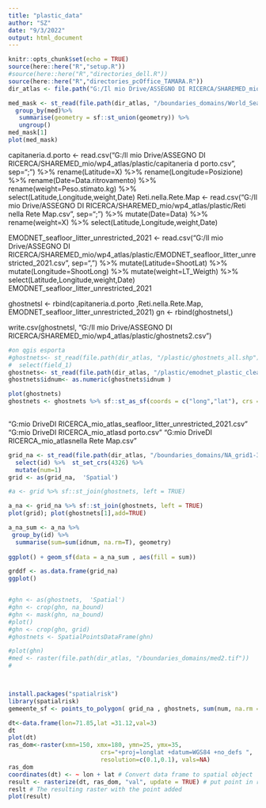 ```yaml
---
title: "plastic_data"
author: "SZ"
date: "9/3/2022"
output: html_document
--- 
```


```r
knitr::opts_chunk$set(echo = TRUE)
source(here::here("R","setup.R"))
#source(here::here("R","directories_dell.R"))
source(here::here("R","directories_pcOffice_TAMARA.R"))
dir_atlas <- file.path("G:/Il mio Drive/ASSEGNO DI RICERCA/SHAREMED_mio/wp4_atlas")

med_mask <- st_read(file.path(dir_atlas, "/boundaries_domains/World_Seas_IHO_v3/MED_regions_IHOv3.shp")) %>% 
  group_by(med)%>%
   summarise(geometry = sf::st_union(geometry)) %>%
   ungroup() 
med_mask[1]
plot(med_mask)

```

capitaneria.d.porto <- read.csv("G:/Il mio Drive/ASSEGNO DI RICERCA/SHAREMED_mio/wp4_atlas/plastic/capitaneria d porto.csv", sep=";") %>% 
  rename(Latitude=X) %>% 
  rename(Longitude=Posizione) %>% 
  rename(Date=Data.ritrovamento) %>% 
  rename(weight=Peso.stimato.kg) %>% 
  select(Latitude,Longitude,weight,Date)
Reti.nella.Rete.Map <- read.csv("G:/Il mio Drive/ASSEGNO DI RICERCA/SHAREMED_mio/wp4_atlas/plastic/Reti nella Rete Map.csv", sep=";") %>% 
  mutate(Date=Data) %>% 
  rename(weight=X) %>% 
  select(Latitude,Longitude,weight,Date)


EMODNET_seafloor_litter_unrestricted_2021 <- read.csv("G:/Il mio Drive/ASSEGNO DI RICERCA/SHAREMED_mio/wp4_atlas/plastic/EMODNET_seafloor_litter_unrestricted_2021.csv", sep=",") %>% 
  mutate(Latitude=ShootLat) %>% 
  mutate(Longitude=ShootLong) %>% 
  mutate(weight=LT_Weigth) %>% 
  select(Latitude,Longitude,weight,Date)
EMODNET_seafloor_litter_unrestricted_2021 


ghostnetsl <-  rbind(capitaneria.d.porto ,Reti.nella.Rete.Map, EMODNET_seafloor_litter_unrestricted_2021) 
 gn <-  rbind(ghostnetsl,)

write.csv(ghostnetsl, "G:/Il mio Drive/ASSEGNO DI RICERCA/SHAREMED_mio/wp4_atlas/plastic/ghostnets2.csv")


```r
#on qgis esporta
#ghostnets<- st_read(file.path(dir_atlas, "/plastic/ghostnets_all.shp")) %>% 
#  select(field_1)
ghostnets<- st_read(file.path(dir_atlas, "/plastic/emodnet_plastic_clean.shp"))%>% mutate(idnum ="1")
ghostnets$idnum<- as.numeric(ghostnets$idnum )

plot(ghostnets)
ghostnets <- ghostnets %>% sf::st_as_sf(coords = c("long","lat"), crs = 4326)
 
```
"G:\Il mio Drive\ASSEGNO DI RICERCA\SHAREMED_mio\wp4_atlas\plastic\EMODNET_seafloor_litter_unrestricted_2021.csv"
"G:\Il mio Drive\ASSEGNO DI RICERCA\SHAREMED_mio\wp4_atlas\plastic\capitaneria d porto.csv"
"G:\Il mio Drive\ASSEGNO DI RICERCA\SHAREMED_mio\wp4_atlas\plastic\Reti nella Rete Map.csv"

```r
grid_na <- st_read(file.path(dir_atlas, "/boundaries_domains/NA_grid1-36_0.028.shp")) %>% 
  select(id) %>%  st_set_crs(4326) %>% 
  mutate(num=1)
grid <- as(grid_na,  'Spatial')

#a <- grid %>% sf::st_join(ghostnets, left = TRUE)

a_na <- grid_na %>% sf::st_join(ghostnets, left = TRUE)
plot(grid); plot(ghostnets[1],add=TRUE)

a_na_sum <- a_na %>% 
 group_by(id) %>% 
  summarise(sum=sum(idnum, na.rm=T), geometry)
 
ggplot() + geom_sf(data = a_na_sum , aes(fill = sum))

grddf <- as.data.frame(grid_na)
ggplot()


#ghn <- as(ghostnets,  'Spatial')
#ghn <- crop(ghn, na_bound)
#ghn <- mask(ghn, na_bound)
#plot()
#ghn <- crop(ghn, grid)
#ghostnets <- SpatialPointsDataFrame(ghn)

#plot(ghn)
#med <- raster(file.path(dir_atlas, "/boundaries_domains/med2.tif"))
#



install.packages("spatialrisk")
library(spatialrisk)
gemeente_sf <- points_to_polygon( grid_na , ghostnets, sum(num, na.rm = TRUE))
```

```r
dt<-data.frame(lon=71.85,lat =31.12,val=3)
dt
plot(dt)
ras_dom<-raster(xmn=150, xmx=180, ymn=25, ymx=35,
                          crs="+proj=longlat +datum=WGS84 +no_defs ",
                          resolution=c(0.1,0.1), vals=NA)
ras_dom
coordinates(dt) <- ~ lon + lat # Convert data frame to spatial object
result <- rasterize(dt, ras_dom, "val", update = TRUE) # put point in raster
reslt # The resulting raster with the point added
plot(result)
```

